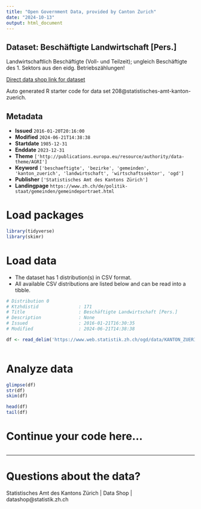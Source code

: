 ```yaml
---
title: "Open Government Data, provided by Canton Zurich"
date: "2024-10-13"
output: html_document
---
```


## Dataset: Beschäftigte Landwirtschaft [Pers.]

Landwirtschaftlich Beschäftigte (Voll- und Teilzeit); ungleich Beschäftigte des 1. Sektors aus den eidg. Betriebszählungen!

[Direct data shop link for dataset](https://www.zh.ch/de/politik-staat/statistik-daten/datenkatalog.html#/datasets/208@statistisches-amt-kanton-zuerich)

Auto generated R starter code for data set 208@statistisches-amt-kanton-zuerich.

## Metadata

- **Issued** `2016-01-20T20:16:00`
- **Modified** `2024-06-21T14:38:38`
- **Startdate** `1985-12-31`
- **Enddate** `2023-12-31`
- **Theme** `['http://publications.europa.eu/resource/authority/data-theme/AGRI']`
- **Keyword** `['beschaeftigte', 'bezirke', 'gemeinden', 'kanton_zuerich', 'landwirtschaft', 'wirtschaftssektor', 'ogd']`
- **Publisher** `['Statistisches Amt des Kantons Zürich']`
- **Landingpage** `https://www.zh.ch/de/politik-staat/gemeinden/gemeindeportraet.html`


# Load packages

```r

library(tidyverse)
library(skimr)

```

# Load data

-   The dataset has 1 distribution(s) in CSV format.
-   All available CSV distributions are listed below and can be read into a tibble.

```r

# Distribution 0
# Ktzhdistid               : 171
# Title                    : Beschäftigte Landwirtschaft [Pers.]
# Description              : None
# Issued                   : 2016-01-21T16:30:35
# Modified                 : 2024-06-21T14:38:38

df <- read_delim('https://www.web.statistik.zh.ch/ogd/data/KANTON_ZUERICH_264.csv')



```

# Analyze data

```r

glimpse(df)
str(df)
skim(df)

head(df)
tail(df)

```

# Continue your code here...

```r

```

------------------------------------------------------------------------

# Questions about the data?

Statistisches Amt des Kantons Zürich | Data Shop | datashop@statistik.zh.ch

